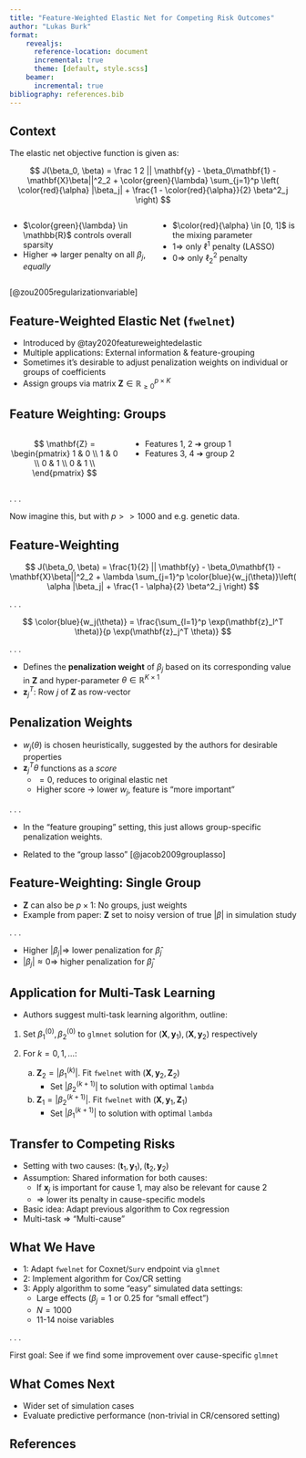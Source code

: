```yaml
---
title: "Feature-Weighted Elastic Net for Competing Risk Outcomes"
author: "Lukas Burk"
format:
    revealjs:
      reference-location: document
      incremental: true
      theme: [default, style.scss]
    beamer:
      incremental: true
bibliography: references.bib
---
```


## Context

The elastic net objective function is given as:

$$
J(\beta_0, \beta) = \frac 1 2 || \mathbf{y} - \beta_0\mathbf{1} - \mathbf{X}\beta||^2_2 + \color{green}{\lambda} \sum_{j=1}^p \left( \color{red}{\alpha} |\beta_j| + \frac{1 - \color{red}{\alpha}}{2} \beta^2_j \right)
$$

::: columns
::: {.column width="50%"}
-   $\color{green}{\lambda} \in \mathbb{R}$ controls overall sparsity
- Higher $\Rightarrow$ larger penalty on all $\beta_j$, *equally*
:::

::: {.column width="50%"}
-   $\color{red}{\alpha} \in [0, 1]$ is the mixing parameter
-   $1 \Rightarrow$ only $\ell^1$ penalty (LASSO)
-   $0 \Rightarrow$ only $\ell^2_2$ penalty
:::
:::

::: footer
[@zou2005regularizationvariable]
:::


## Feature-Weighted Elastic Net (`fwelnet`)

-   Introduced by @tay2020featureweightedelastic
-   Multiple applications: External information & feature-grouping
-   Sometimes it's desirable to adjust penalization weights on individual or groups of coefficients
-   Assign groups via matrix $\mathbf{Z} \in \mathbb{R}_{\geq 0}^{p \times K}$

## Feature Weighting: Groups

::: columns
::: {.column width="40%"}
$$
\mathbf{Z} = 
\begin{pmatrix} 
1 & 0 \\
1 & 0 \\
0 & 1 \\
0 & 1 \\
\end{pmatrix}
$$
:::

::: {.column width="60%"}
-   Features 1, 2 ➔ group 1
-   Features 3, 4 ➔ group 2
:::
:::

. . .

Now imagine this, but with $p >> 1000$ and e.g. genetic data.

## Feature-Weighting

$$
J(\beta_0, \beta) = \frac{1}{2} || \mathbf{y} - \beta_0\mathbf{1} - \mathbf{X}\beta||^2_2 + \lambda \sum_{j=1}^p \color{blue}{w_j(\theta)}\left( \alpha |\beta_j| + \frac{1 - \alpha}{2} \beta^2_j \right)
$$

. . .

$$
\color{blue}{w_j(\theta)} = \frac{\sum_{l=1}^p \exp(\mathbf{z}_l^T \theta)}{p \exp(\mathbf{z}_j^T \theta)}
$$

. . .

- Defines the **penalization weight** of $\beta_j$ based on its corresponding value in $\mathbf{Z}$ and hyper-parameter $\theta \in \mathbb{R}^{K \times 1}$
- $\mathbf{z}_j^T$: Row $j$ of $\mathbf{Z}$ as row-vector

## Penalization Weights

-   $w_j(\theta)$ is chosen heuristically, suggested by the authors for desirable properties
-   $\mathbf{z}_j^T \theta$ functions as a *score*
    -   $= 0$, reduces to original elastic net
    -   Higher score $\rightarrow$ lower $w_j$, feature is "more important"

. . .

-   In the "feature grouping" setting, this just allows group-specific penalization weights.

-   Related to the "group lasso" [@jacob2009grouplasso]

## Feature-Weighting: Single Group

- $\mathbf{Z}$ can also be $p \times 1$: No groups, just weights
- Example from paper: $\mathbf{Z}$ set to noisy version of true $|\beta|$ in simulation study

. . .

- Higher $|\beta_j| \Rightarrow$ lower penalization for $\hat{\beta}_j$
- $|\beta_j| \approx 0 \Rightarrow$ higher penalization for $\hat{\beta}_j$

## Application for Multi-Task Learning

- Authors suggest multi-task learning algorithm, outline:

1. Set $\beta_1^{(0)}, \beta_2^{(0)}$ to `glmnet` solution for $(\mathbf{X}, \mathbf{y}_1), (\mathbf{X}, \mathbf{y}_2)$ respectively

2. For $k = 0, 1, \ldots$:
    
    a) $\mathbf{Z}_2 = \left|\beta_1^{(k)}\right|$. Fit `fwelnet` with $(\mathbf{X}, \mathbf{y}_2, \mathbf{Z}_2)$
        - Set $\left|\beta_2^{(k+1)}\right|$ to solution with optimal `lambda`

    b) $\mathbf{Z}_1 = \left|\beta_2^{(k+1)}\right|$. Fit `fwelnet` with $(\mathbf{X}, \mathbf{y}_1, \mathbf{Z}_1)$
        - Set $\left|\beta_1^{(k+1)}\right|$ to solution with optimal `lambda`

## Transfer to Competing Risks

- Setting with two causes: $(\mathbf{t}_1, \mathbf{y}_1), (\mathbf{t}_2, \mathbf{y}_2)$
- Assumption: Shared information for both causes:
    - If $\mathbf{x}_j$ is important for cause 1, may also be relevant for cause 2
    - $\Rightarrow$ lower its penalty in cause-specific models
    
- Basic idea: Adapt previous algorithm to Cox regression
- Multi-task $\Rightarrow$ "Multi-cause"


## What We Have

- 1: Adapt `fwelnet` for Coxnet/`Surv` endpoint via `glmnet`
- 2: Implement algorithm for Cox/CR setting
- 3: Apply algorithm to some "easy" simulated data settings:
    - Large effects ($\beta_j = 1$ or $0.25$ for "small effect")
    - $N = 1000$
    - 11-14 noise variables

. . .

First goal: See if we find some improvement over cause-specific `glmnet`


## {background-image="img/fwel-a-box.png" background-size="95%"}
## {background-image="img/fwel-b-box.png" background-size="95%"}
## {background-image="img/fwel-c-box.png" background-size="95%"}
## {background-image="img/fwel-d-box.png" background-size="95%"}


## What Comes Next

- Wider set of simulation cases
- Evaluate predictive performance (non-trivial in CR/censored setting)


## References
